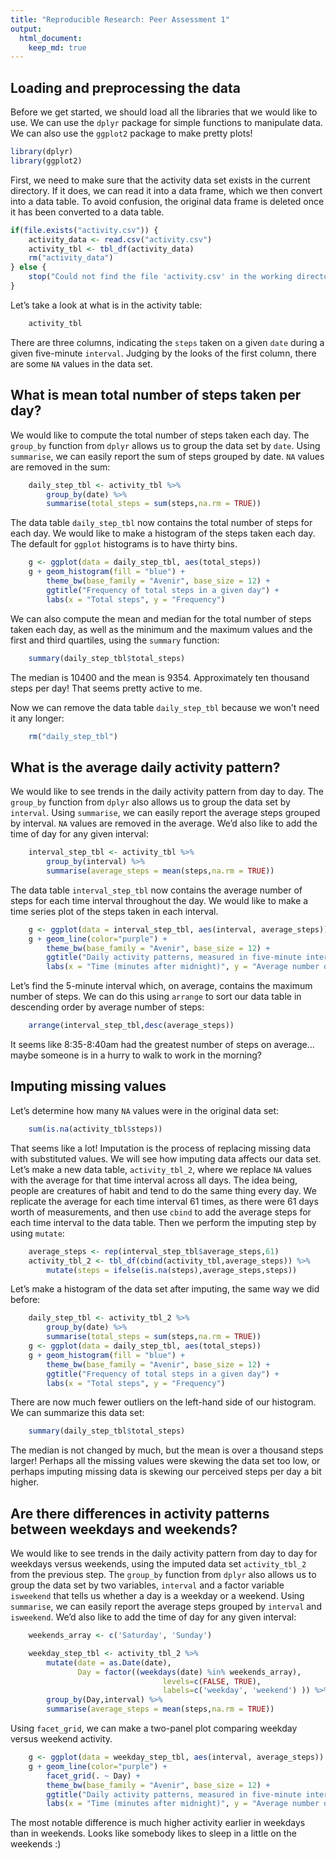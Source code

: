 ```yaml
---
title: "Reproducible Research: Peer Assessment 1"
output: 
  html_document:
    keep_md: true
---
```



## Loading and preprocessing the data
Before we get started, we should load all the libraries that we would like to use. We can use the `dplyr` package for simple functions to manipulate data. We can also use the `ggplot2` package to make pretty plots!
```r
library(dplyr)
library(ggplot2)
```

First, we need to make sure that the activity data set exists in the current directory. If it does, we can read it into a data frame, which we then convert into a data table. To avoid confusion, the original data frame is deleted once it has been converted to a data table.
```r
if(file.exists("activity.csv")) {
    activity_data <- read.csv("activity.csv")
    activity_tbl <- tbl_df(activity_data)
    rm("activity_data")
} else {
    stop("Could not find the file 'activity.csv' in the working directory")
}
```

Let's take a look at what is in the activity table:
```r
    activity_tbl
```

There are three columns, indicating the `steps` taken on a given `date` during a given five-minute `interval`. Judging by the looks of the first column, there are some `NA` values in the data set.

## What is mean total number of steps taken per day?
We would like to compute the total number of steps taken each day. The `group_by` function from `dplyr` allows us to group the data set by `date`. Using `summarise`, we can easily report the sum of steps grouped by date. `NA` values are removed in the sum:
```r
    daily_step_tbl <- activity_tbl %>%
        group_by(date) %>%
        summarise(total_steps = sum(steps,na.rm = TRUE))
```

The data table `daily_step_tbl` now contains the total number of steps for each day. We would like to make a histogram of the steps taken each day. The default for `ggplot` histograms is to have thirty bins.
```r
    g <- ggplot(data = daily_step_tbl, aes(total_steps))
    g + geom_histogram(fill = "blue") + 
        theme_bw(base_family = "Avenir", base_size = 12) + 
        ggtitle("Frequency of total steps in a given day") +
        labs(x = "Total steps", y = "Frequency")
```

We can also compute the mean and median for the total number of steps taken each day, as well as the minimum and the maximum values and the first and third quartiles, using the `summary` function:
```r
    summary(daily_step_tbl$total_steps)
```

The median is 10400 and the mean is 9354. Approximately ten thousand steps per day! That seems pretty active to me.

Now we can remove the data table `daily_step_tbl` because we won't need it any longer:
```r
    rm("daily_step_tbl")
```

## What is the average daily activity pattern?
We would like to see trends in the daily activity pattern from day to day. The `group_by` function from `dplyr` also allows us to group the data set by `interval`. Using `summarise`, we can easily report the average steps grouped by interval. `NA` values are removed in the average. We'd also like to add the time of day for any given interval:
```r
    interval_step_tbl <- activity_tbl %>%
        group_by(interval) %>%
        summarise(average_steps = mean(steps,na.rm = TRUE))
```

The data table `interval_step_tbl` now contains the average number of steps for each time interval throughout the day. We would like to make a time series plot of the steps taken in each interval.
```r
    g <- ggplot(data = interval_step_tbl, aes(interval, average_steps))
    g + geom_line(color="purple") + 
        theme_bw(base_family = "Avenir", base_size = 12) + 
        ggtitle("Daily activity patterns, measured in five-minute intervals") +
        labs(x = "Time (minutes after midnight)", y = "Average number of steps")
```

Let's find the 5-minute interval which, on average, contains the maximum number of steps. We can do this using `arrange` to sort our data table in descending order by average number of steps:
```r
    arrange(interval_step_tbl,desc(average_steps))
```

It seems like 8:35-8:40am had the greatest number of steps on average... maybe someone is in a hurry to walk to work in the morning?

## Imputing missing values
Let's determine how many `NA` values were in the original data set:
```r
    sum(is.na(activity_tbl$steps))
```

That seems like a lot! Imputation is the process of replacing missing data with substituted values. We will see how imputing data affects our data set. Let's make a new data table, `activity_tbl_2`, where we replace `NA` values with the average for that time interval across all days. The idea being, people are creatures of habit and tend to do the same thing every day. We replicate the average for each time interval 61 times, as there were 61 days worth of measurements, and then use `cbind` to add the average steps for each time interval to the data table. Then we perform the imputing step by using `mutate`:

```r
    average_steps <- rep(interval_step_tbl$average_steps,61)
    activity_tbl_2 <- tbl_df(cbind(activity_tbl,average_steps)) %>%
        mutate(steps = ifelse(is.na(steps),average_steps,steps))
```

Let's make a histogram of the data set after imputing, the same way we did before:
```r
    daily_step_tbl <- activity_tbl_2 %>%
        group_by(date) %>%
        summarise(total_steps = sum(steps,na.rm = TRUE))
    g <- ggplot(data = daily_step_tbl, aes(total_steps))
    g + geom_histogram(fill = "blue") + 
        theme_bw(base_family = "Avenir", base_size = 12) + 
        ggtitle("Frequency of total steps in a given day") +
        labs(x = "Total steps", y = "Frequency")
```

There are now much fewer outliers on the left-hand side of our histogram. We can summarize this data set:
```r
    summary(daily_step_tbl$total_steps)
```

The median is not changed by much, but the mean is over a thousand steps larger! Perhaps all the missing values  were skewing the data set too low, or perhaps imputing missing data is skewing our perceived steps per day a bit higher.

## Are there differences in activity patterns between weekdays and weekends?
We would like to see trends in the daily activity pattern from day to day for weekdays versus weekends, using the imputed data set `activity_tbl_2` from the previous step. The `group_by` function from `dplyr` also allows us to group the data set by two variables, `interval` and a factor variable `isweekend` that tells us whether a day is a weekday or a weekend. Using `summarise`, we can easily report the average steps grouped by `interval` and `isweekend`. We'd also like to add the time of day for any given interval:
```r
    weekends_array <- c('Saturday', 'Sunday')

    weekday_step_tbl <- activity_tbl_2 %>%
        mutate(date = as.Date(date),
               Day = factor((weekdays(date) %in% weekends_array),
                                  levels=c(FALSE, TRUE),
                                  labels=c('weekday', 'weekend') )) %>%
        group_by(Day,interval) %>%
        summarise(average_steps = mean(steps,na.rm = TRUE))
```

Using `facet_grid`, we can make a two-panel plot comparing weekday versus weekend activity.

```r
    g <- ggplot(data = weekday_step_tbl, aes(interval, average_steps))
    g + geom_line(color="purple") + 
        facet_grid(. ~ Day) +
        theme_bw(base_family = "Avenir", base_size = 12) + 
        ggtitle("Daily activity patterns, measured in five-minute intervals") +
        labs(x = "Time (minutes after midnight)", y = "Average number of steps")
```

The most notable difference is much higher activity earlier in weekdays than in weekends. Looks like somebody likes to sleep in a little on the weekends :)